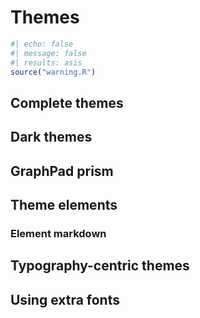 # Themes {#sec-themes}

```r
#| echo: false
#| message: false
#| results: asis
source("warning.R")
```

## Complete themes

## Dark themes

## GraphPad prism

## Theme elements

### Element markdown

## Typography-centric themes

## Using extra fonts
